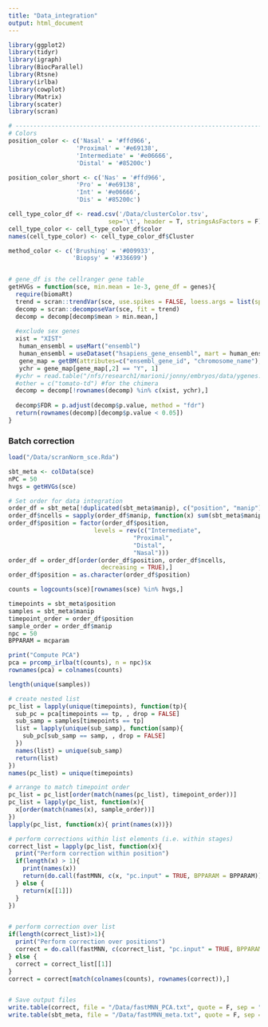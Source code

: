 ```yaml
---
title: "Data_integration"
output: html_document
---
```


```r
library(ggplot2)
library(tidyr)
library(igraph)
library(BiocParallel)
library(Rtsne)
library(irlba)
library(cowplot)
library(Matrix)
library(scater)
library(scran)

# ---------------------------------------------------------------------------
# Colors 
position_color <- c('Nasal' = '#ffd966',
                   'Proximal' = '#e69138',
                   'Intermediate' = '#e06666',
                   'Distal' = '#85200c')

position_color_short <- c('Nas' = '#ffd966',
                   'Pro' = '#e69138',
                   'Int' = '#e06666',
                   'Dis' = '#85200c')

cell_type_color_df <- read.csv('/Data/clusterColor.tsv',
                            sep='\t', header = T, stringsAsFactors = F)
cell_type_color <- cell_type_color_df$color
names(cell_type_color) <- cell_type_color_df$Cluster

method_color <- c('Brushing' = '#009933',
                  'Biopsy' = '#336699')


# gene_df is the cellranger gene table
getHVGs = function(sce, min.mean = 1e-3, gene_df = genes){
  require(biomaRt)
  trend = scran::trendVar(sce, use.spikes = FALSE, loess.args = list(span = 0.05))
  decomp = scran::decomposeVar(sce, fit = trend)
  decomp = decomp[decomp$mean > min.mean,]
  
  #exclude sex genes
  xist = "XIST"
   human_ensembl = useMart("ensembl")
   human_ensembl = useDataset("hsapiens_gene_ensembl", mart = human_ensembl)
   gene_map = getBM(attributes=c("ensembl_gene_id", "chromosome_name"), filters = "ensembl_gene_id", values = rownames(decomp), mart = human_ensembl)
   ychr = gene_map[gene_map[,2] == "Y", 1]
  #ychr = read.table("/nfs/research1/marioni/jonny/embryos/data/ygenes.tab", stringsAsFactors = FALSE)[,1]
  #other = c("tomato-td") #for the chimera
  decomp = decomp[!rownames(decomp) %in% c(xist, ychr),]
  
  decomp$FDR = p.adjust(decomp$p.value, method = "fdr")
  return(rownames(decomp)[decomp$p.value < 0.05])
}

```

### Batch correction


```r

load("/Data/scranNorm_sce.Rda")

sbt_meta <- colData(sce)
nPC = 50
hvgs = getHVGs(sce)

# Set order for data integration
order_df = sbt_meta[!duplicated(sbt_meta$manip), c("position", "manip")]
order_df$ncells = sapply(order_df$manip, function(x) sum(sbt_meta$manip == x))
order_df$position = factor(order_df$position, 
                        levels = rev(c("Intermediate", 
                                   "Proximal", 
                                   "Distal", 
                                   "Nasal")))
order_df = order_df[order(order_df$position, order_df$ncells, 
                          decreasing = TRUE),]
order_df$position = as.character(order_df$position)

counts = logcounts(sce)[rownames(sce) %in% hvgs,]

timepoints = sbt_meta$position
samples = sbt_meta$manip
timepoint_order = order_df$position
sample_order = order_df$manip
npc = 50
BPPARAM = mcparam

print("Compute PCA")
pca = prcomp_irlba(t(counts), n = npc)$x
rownames(pca) = colnames(counts)

length(unique(samples))

# create nested list
pc_list = lapply(unique(timepoints), function(tp){
  sub_pc = pca[timepoints == tp, , drop = FALSE]
  sub_samp = samples[timepoints == tp]
  list = lapply(unique(sub_samp), function(samp){
    sub_pc[sub_samp == samp, , drop = FALSE]
  })
  names(list) = unique(sub_samp)
  return(list)
})
names(pc_list) = unique(timepoints)

# arrange to match timepoint order
pc_list = pc_list[order(match(names(pc_list), timepoint_order))]
pc_list = lapply(pc_list, function(x){
  x[order(match(names(x), sample_order))]
})
lapply(pc_list, function(x){ print(names(x))})

# perform corrections within list elements (i.e. within stages)
correct_list = lapply(pc_list, function(x){
  print("Perform correction within position")
  if(length(x) > 1){
    print(names(x))
    return(do.call(fastMNN, c(x, "pc.input" = TRUE, BPPARAM = BPPARAM))$corrected)
  } else {
    return(x[[1]])
  }
})


# perform correction over list
if(length(correct_list)>1){
  print("Perform correction over positions")
  correct = do.call(fastMNN, c(correct_list, "pc.input" = TRUE, BPPARAM = BPPARAM))$corrected
} else {
  correct = correct_list[[1]]
}
correct = correct[match(colnames(counts), rownames(correct)),]


# Save output files
write.table(correct, file = "/Data/fastMNN_PCA.txt", quote = F, sep = "\t")
write.table(sbt_meta, file = "/Data/fastMNN_meta.txt", quote = F, sep = "\t")




```
